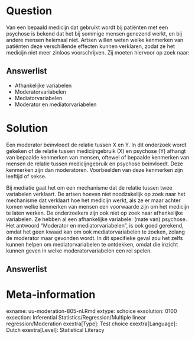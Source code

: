 

Question
========
Van een bepaald medicijn dat gebruikt wordt bij patiënten met een psychose is bekend dat het bij sommige mensen genezend werkt, en bij andere mensen helemaal niet. Artsen willen weten welke kenmerken van patiënten deze verschillende effecten kunnen verklaren, zodat ze het medicijn niet meer zinloos voorschrijven. Zij moeten hiervoor op zoek naar: 
  
Answerlist
----------
* Afhankelijke variabelen
* Moderatorvariabelen
* Mediatorvariabelen
* Moderator en mediatorvariabelen

Solution
========
  
Een moderator beïnvloedt de relatie tussen X en Y. In dit onderzoek wordt gekeken of de relatie tussen medicijngebruik (X) en psychose (Y) afhangt van bepaalde kenmerken van mensen, oftewel of bepaalde kenmerken van mensen de relatie tussen medicijngebruik en psychose beïnvloedt. Deze kenmerken zijn dan moderatoren. Voorbeelden van deze kenmerken zijn leeftijd of sekse. 

Bij mediatie gaat het om een mechanisme dat de relatie tussen twee variabelen verklaart. De artsen hoeven niet noodzakelijk op zoek naar het mechanisme dat verklaart hoe het medicijn werkt, als ze er maar achter komen welke kenmerken van mensen een voorwaarde zijn om het medicijn te laten werken. 
De onderzoekers zijn ook niet op zoek naar afhankelijke variabelen. Ze hebben al een afhankelijke variabele: (mate van) psychose.
Het antwoord “Moderator en mediatorvariabelen”, is ook goed gerekend, omdat het geen kwaad kan om ook mediatorvariabelen te zoeken, zolang de moderator maar gevonden wordt. In dit specifieke geval zou het zelfs kunnen helpen om mediatorvariabelen te ontdekken, omdat die inzicht kunnen geven in welke moderatorvariabelen een rol spelen.


Answerlist
----------



Meta-information
================
exname: uu-moderation-805-nl.Rmd
extype: schoice
exsolution: 0100
exsection: Inferential Statistics/Regression/Multiple linear regression/Moderation
exextra[Type]: Test choice
exextra[Language]: Dutch
exextra[Level]: Statistical Literacy
